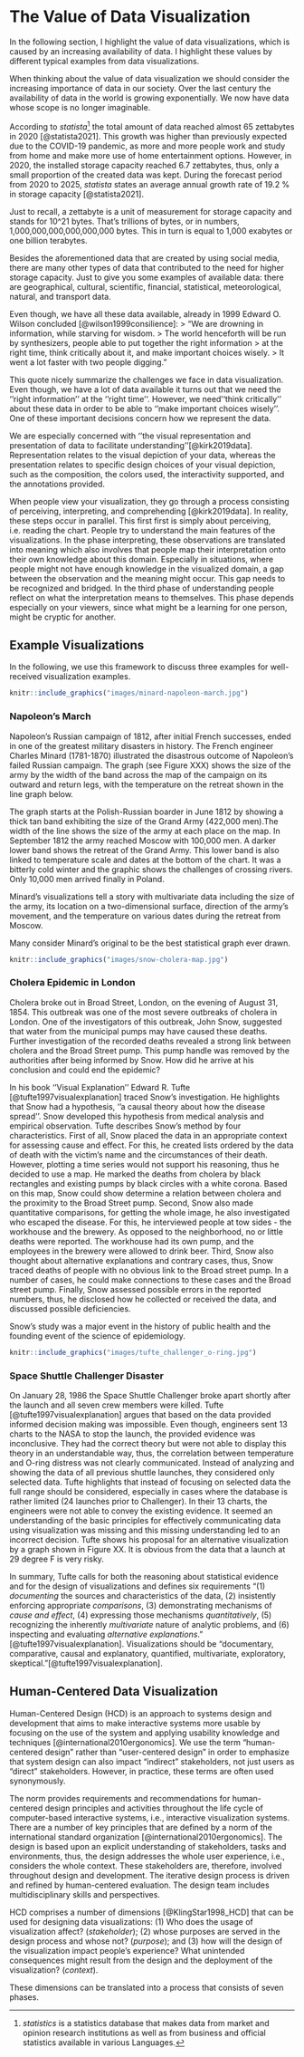 #  The Value of Data Visualization

In the following section, I highlight the value of data visualizations, which is caused by an increasing availability of data. I highlight these values by different typical examples from data visualizations. 

When thinking about the value of data visualization we should consider the increasing importance of data in our society. Over the last century the availability of data in the world is growing exponentially. We now have data whose scope is no longer imaginable. 

According to *statista*^[*statistics* is a statistics database that makes data from market and opinion research institutions as well as from business and official statistics available in various Languages.] the total amount of data reached almost 65 zettabytes in 2020 [@statista2021]. This growth was higher than previously expected due to the COVID-19 pandemic, as more and more people work and study from home and make more use of home entertainment options. However, in 2020, the installed storage capacity reached 6.7 zettabytes, thus, only a small proportion of the created data was kept. During the forecast period from 2020 to 2025, *statista* states an average annual growth rate of 19.2 % in storage capacity [@statista2021]. 

<!-- Include discussion on big data and reference to machine learning? -->

Just to recall, a zettabyte is a unit of measurement for storage capacity and stands for 10^21 bytes. That's trillions of bytes, or in numbers, 1,000,000,000,000,000,000 bytes. This in turn is equal to 1,000 exabytes or one billion terabytes.

Besides the aforementioned data that are created by using social media, there are many other types of data that contributed to the need for higher storage capacity. Just to give you some examples of available data: there are geographical, cultural, scientific, financial, statistical, meteorological, natural, and transport data.

Even though, we have all these data available, already in 1999 Edward O. Wilson concluded [@wilson1999consilience]:
> "We are drowning in information, while starving for wisdom.
> The world henceforth will be run by synthesizers, people able to put together the right information 
> at the right time, think critically about it, and make important choices wisely.
> It went a lot faster with two people digging."

This quote nicely summarize the challenges we face in data visualization. Even though, we have a lot of data available it turns out that we need the ''right information'' at the ''right time''. However, we need ''think critically'' about these data in order to be able to ''make important choices wisely''. One of these important decisions concern how we represent the data. 

We are especially concerned with ''the visual representation and presentation of data to facilitate understanding''[@kirk2019data]. Representation relates to the visual depiction of your data, whereas the presentation relates to specific design choices of your visual depiction, such as the composition, the colors used, the interactivity supported, and the annotations provided. 

When people view your visualization, they go through a process consisting of perceiving, interpreting, and comprehending [@kirk2019data]. In reality, these steps occur in parallel. This first first is simply about perceiving, i.e. reading the chart. People try to understand the main features of the visualizations. In the phase interpreting, these observations are translated into meaning which also involves that people map their interpretation onto their own knowledge about this domain. Especially in situations, where people might not have enough knowledge in the visualized domain, a gap between the observation and the meaning might occur. This gap needs to be recognized and bridged. In the third phase of understanding people reflect on what the interpretation means to themselves. This phase depends especially on your viewers, since what might be a learning for one person, might be cryptic for another.

## Example Visualizations

In the following, we use this framework to discuss three examples for well-received visualization examples. 

```r
knitr::include_graphics("images/minard-napoleon-march.jpg")
```

### Napoleon's March

Napoleon's Russian campaign of 1812, after initial French successes, ended in one of the greatest military disasters in history. The French engineer Charles Minard (1781-1870) illustrated the disastrous outcome of Napoleon's failed Russian campaign. The graph (see Figure XXX) shows the size of the army by the width of the band across the map of the campaign on its outward and return legs, with the temperature on the retreat shown in the line graph below. 

The graph starts at the Polish-Russian boarder in June 1812 by showing a thick tan band exhibiting the size of the Grand Army (422,000 men).The width of the line shows the size of the army at each place on the map. In September 1812 the army reached Moscow with 100,000 men. A darker lower band shows the retreat of the Grand Army. This lower band is also linked to temperature scale and dates at the bottom of the chart. It was a bitterly cold winter and the graphic shows the challenges of crossing rivers. Only 10,000 men arrived finally in Poland. 

Minard's visualizations tell a story with multivariate data including the size of the army, its location on a two-dimensional surface, direction of the army's movement, and the temperature on various dates during the retreat from Moscow. 

Many consider Minard's original to be the best statistical graph ever drawn.


```r
knitr::include_graphics("images/snow-cholera-map.jpg")
```


### Cholera Epidemic in London
<!-- Further information: https://www.ph.ucla.edu/epi/snow/highressnowmap.html -->

Cholera broke out in Broad Street, London, on the evening of August 31, 1854. This outbreak was one of the most severe outbreaks of cholera in London. One of the investigators of this outbreak, John Snow, suggested that water from the municipal pumps may have caused these deaths. Further investigation of the recorded deaths revealed a strong link between cholera and the Broad Street pump. This pump handle was removed by the authorities after being informed by Snow. How did he arrive at his conclusion and could end the epidemic?

In his book ''Visual Explanation'' Edward  R. Tufte [@tufte1997visualexplanation] traced Snow's investigation. He highlights that Snow had a hypothesis, ''a causal theory about how the disease spread''. Snow developed this hypothesis from medical analysis and empirical observation. Tufte describes Snow's method by four characteristics. First of all, Snow placed the data in an appropriate context for assessing cause and effect. For this, he created lists ordered by the data of death with the victim's name and the circumstances of their death. However, plotting a time series would not support his reasoning, thus he decided to use a map. He marked the deaths from cholera by black rectangles and existing pumps by black circles with a white corona. Based on this map, Snow could show determine a relation between cholera and the proximity to the Broad Street pump. Second, Snow also made quantitative comparisons, for getting the whole image, he also investigated who escaped the disease. For this, he interviewed people at tow sides - the workhouse and the brewery. As opposed to the neighborhood, no or little deaths were reported. The workhouse had its own pump, and the employees in the brewery were allowed to drink beer. Third, Snow also thought about alternative explanations and contrary cases, thus, Snow traced deaths of people with no obvious link to the Broad street pump. In a number of cases, he could make connections to these cases and the Broad street pump. Finally, Snow assessed possible errors in the reported numbers, thus, he disclosed how he collected or received the data, and discussed possible deficiencies. 

Snow's study was a major event in the history of public health and the founding event of the science of epidemiology. 


```r
knitr::include_graphics("images/tufte_challenger_o-ring.jpg")
```

### Space Shuttle Challenger Disaster
<!-- https://www.asktog.com/books/challengerExerpt.html -->
<!-- https://en.wikipedia.org/wiki/Space_Shuttle_Challenger_disaster -->

On January 28, 1986 the Space Shuttle Challenger broke apart shortly after the launch and all seven crew members were killed. Tufte [@tufte1997visualexplanation] argues that based on the data provided informed decision making was impossible. Even though, engineers sent 13 charts to the NASA to stop the launch, the provided evidence was inconclusive. They had the correct theory but were not able to display this theory in an understandable way, thus, the correlation between temperature and O-ring distress was not clearly communicated.  Instead of analyzing and showing the data of all previous shuttle launches, they considered only selected data. Tufte highlights that instead of focusing on selected data the full range should be considered, especially in cases where the database is rather limited (24 launches prior to Challenger). In their 13 charts, the engineers were not able to convey the existing evidence. It seemed an understanding of the basic principles for effectively communicating data using visualization was missing and this missing understanding led to an incorrect decision. Tufte shows his proposal for an alternative visualization by a graph shown in Figure XX. It is obvious from the data that a launch at 29 degree F is very risky.  


In summary, Tufte calls for both the reasoning about statistical evidence and for the design of visualizations and defines six requirements "(1) *documenting* the sources and characteristics of the data, (2) insistently enforcing appropriate *comparisons*, (3) demonstrating mechanisms of *cause and effect*, (4) expressing those mechanisms *quantitatively*, (5) recognizing the inherently *multivariate* nature of analytic problems, and (6) inspecting and evaluating *alternative explanations*." [@tufte1997visualexplanation]. Visualizations should be "documentary, comparative, causal and explanatory, quantified, multivariate, exploratory, skeptical."[@tufte1997visualexplanation]. 

## Human-Centered Data Visualization {#sec:hcd}

Human-Centered Design (HCD) is an approach to systems design and development that aims to make interactive systems more usable by focusing on the use of the system and applying usability knowledge and techniques [@international2010ergonomics]. We use the term “human-centered design” rather than “user-centered design” in order to emphasize that system design can also impact “indirect” stakeholders, not just users as “direct” stakeholders. However, in practice, these terms are often used synonymously.

The norm provides requirements and recommendations for human-centered design principles and activities throughout the life cycle of computer-based interactive systems, i.e., interactive visualization systems. There are a number of key principles that are defined by a norm of the international standard organization [@international2010ergonomics]. The design is based upon an explicit understanding of stakeholders, tasks and environments, thus, the design addresses the whole user experience, i.e., considers the whole context. These stakeholders are, therefore, involved throughout design and development. The iterative design process is driven and refined by human-centered evaluation. The design team includes multidisciplinary skills and perspectives.

HCD comprises a number of dimensions [@KlingStar1998_HCD] that can be used for designing data visualizations: (1) Who does the usage of visualization affect? (*stakeholder*); (2) whose purposes are served in the design process and whose not? (*purpose*); and (3) how will the design of the visualization impact people’s experience? What unintended consequences might result from the design and the deployment of the visualization? (*context*). 

These dimensions can be translated into a process that consists of seven phases. 







